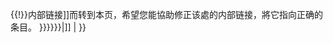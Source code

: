 {{dmbox
| type  = disambig
| text  = '''这是一个人名[[Wikipedia:消歧义|消歧义]]页'''，羅列了具有相同的名字的人物的条目。<br />如果您是通过某條目的[[Special:Whatlinkshere/{{{page-title|{{NAMESPACE}}:{{PAGENAME}}}}}{{!}}内部链接]]而转到本页，希望您能協助修正该處的内部链接，將它指向正确的条目。
}}{{namespace
|
| [[Category:{{{Cat|{{{cat|{{{CAT|人名消歧义}}}}}}}}}|{{{1|}}}{{PAGENAME}}]]
| <!-- Don't categorise when not in main (article) space. -->
}}<noinclude>

{{Documentation}}
<!-- PLEASE ADD CATEGORIES AND INTERWIKIS TO THE /doc SUBPAGE. -->
</noinclude>